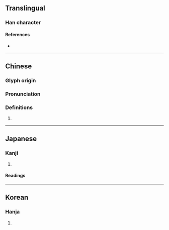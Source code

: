{{character info/new}}
==Translingual==

===Han character===
{{Han char|rn=64|rad=手|as=09|sn=12|four=57027|canj=QSJL|ids=⿰扌耶}}

====References====
* {{Han ref|kx=0445.340|dkj=12437|hdz=31892.010|uh=63F6|ud=25590|bh=D95E|bd=55646}}

----

==Chinese==
{{zh-forms|alt=擨:ancient}}

===Glyph origin===
{{Han etym|耶}}
{{Han compound|扌|耶|ls=psc|t1=hand|c1=s|c2=p}}

===Pronunciation===
{{zh-pron
|m=yé
|c=je4
|cat=v
}}

===Definitions===
{{zh-hanzi}}

# {{zh-only|揶揄}}

----

==Japanese==

===Kanji===
{{ja-kanji|grade=|rs=手09}}

# {{defn|lang=ja|sort=手09}}

====Readings====
{{ja-readings
|on=や
|kun=からか-う
}}

----

==Korean==

===Hanja===
{{ko-hanja|hangeul=야|eumhun=|rv=ya|mr=ya|y=ya}}

# {{defn|lang=ko|sort=手09}}
